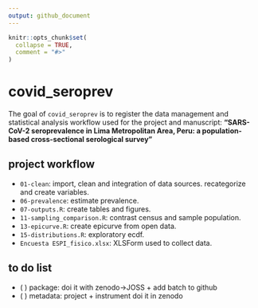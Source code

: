 ```yaml
---
output: github_document
---
```


<!-- README.md is generated from README.Rmd. Please edit that file -->

```r
knitr::opts_chunk$set(
  collapse = TRUE,
  comment = "#>"
)
```
# covid_seroprev

<!-- badges: start -->
<!-- badges: end -->

The goal of `covid_seroprev` is to register the data management and statistical 
analysis workflow used for the project and manuscript: 
__"SARS-CoV-2 seroprevalence in Lima Metropolitan Area, Peru: a population-based 
cross-sectional serological survey"__

## project workflow

- `01-clean`: import, clean and integration of data sources. recategorize and create variables.
- `06-prevalence`: estimate prevalence.
- `07-outputs.R`: create tables and figures.
- `11-sampling_comparison.R`: contrast census and sample population.
- `13-epicurve.R`: create epicurve from open data.
- `15-distributions.R`: exploratory ecdf.
- `Encuesta ESPI_fisico.xlsx`: XLSForm used to collect data.

<!-- - 07-retorno_ins - verificar vinculación con base de participantes -->
<!-- - 01-clean - importe, limpieza e integración de bases de datos. recategorización y creación de variables -->
<!-- - 06-prevalence - estimación de prevalencias -->
<!-- - 08-regresion - exploratory causal analysis (pending)  -->
<!-- - 03 - diccionario de conglomerados y número de viviendas seleccionadas -->
<!-- - 04 - base general de consolidados enviados al INS -->
<!-- - unix makefile - correr a cada retorno de resultados PM por parte de INS -->
<!-- - 02 - exportación de resultados a SISCOVID e INS -->
<!-- - 05 - script libre para la identificación de problemas a notificar y corregir -->

## to do list

- ( ) package: doi it with zenodo->JOSS + add batch to github
- ( ) metadata: project + instrument doi it in zenodo
